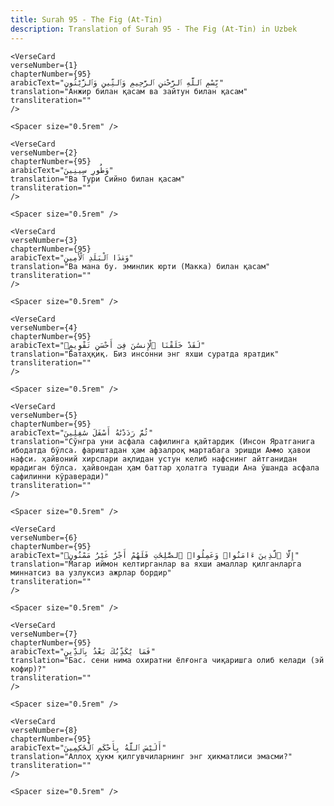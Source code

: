 ```yaml
---
title: Surah 95 - The Fig (At-Tin)  
description: Translation of Surah 95 - The Fig (At-Tin) in Uzbek
---
```







    <VerseCard 
    verseNumber={1}
    chapterNumber={95}
    arabicText="بِّسْمِ ٱللَّهِ ٱلرَّحْمَٰنِ ٱلرَّحِيمِ وَٱلتِّينِ وَٱلزَّيْتُونِ"
    translation="Анжир билан қасам ва зайтун билан қасам"
    transliteration=""
    />

    <Spacer size="0.5rem" />
                
    <VerseCard 
    verseNumber={2}
    chapterNumber={95}
    arabicText="وَطُورِ سِينِينَ"
    translation="Ва Тури Сийно билан қасам"
    transliteration=""
    />

    <Spacer size="0.5rem" />
                
    <VerseCard 
    verseNumber={3}
    chapterNumber={95}
    arabicText="وَهَٰذَا ٱلْبَلَدِ ٱلْأَمِينِ"
    translation="Ва мана бу، эминлик юрти (Макка) билан қасам"
    transliteration=""
    />

    <Spacer size="0.5rem" />
                
    <VerseCard 
    verseNumber={4}
    chapterNumber={95}
    arabicText="لَقَدْ خَلَقْنَا ٱلْإِنسَٰنَ فِىٓ أَحْسَنِ تَقْوِيمٍۢ"
    translation="Батаҳқиқ، Биз инсонни энг яхши суратда яратдик"
    transliteration=""
    />

    <Spacer size="0.5rem" />
                
    <VerseCard 
    verseNumber={5}
    chapterNumber={95}
    arabicText="ثُمَّ رَدَدْنَٰهُ أَسْفَلَ سَٰفِلِينَ"
    translation="Сўнгра уни асфала сафилинга қайтардик (Инсон Яратганига ибодатда бўлса، фариштадан ҳам афзалроқ мартабага эришди Аммо ҳавои нафси، ҳайвоний хирслари ақлидан устун келиб нафснинг айтганидан юрадиган бўлса، ҳайвондан ҳам баттар ҳолатга тушади Ана ўшанда асфала сафилинни кўраверади)"
    transliteration=""
    />

    <Spacer size="0.5rem" />
                
    <VerseCard 
    verseNumber={6}
    chapterNumber={95}
    arabicText="إِلَّا ٱلَّذِينَ ءَامَنُوا۟ وَعَمِلُوا۟ ٱلصَّٰلِحَٰتِ فَلَهُمْ أَجْرٌ غَيْرُ مَمْنُونٍۢ"
    translation="Магар иймон келтирганлар ва яхши амаллар қилганларга миннатсиз ва узлуксиз ажрлар бордир"
    transliteration=""
    />

    <Spacer size="0.5rem" />
                
    <VerseCard 
    verseNumber={7}
    chapterNumber={95}
    arabicText="فَمَا يُكَذِّبُكَ بَعْدُ بِٱلدِّينِ"
    translation="Бас، сени нима охиратни ёлғонга чиқаришга олиб келади (эй кофир)?"
    transliteration=""
    />

    <Spacer size="0.5rem" />
                
    <VerseCard 
    verseNumber={8}
    chapterNumber={95}
    arabicText="أَلَيْسَ ٱللَّهُ بِأَحْكَمِ ٱلْحَٰكِمِينَ"
    translation="Аллоҳ ҳукм қилгувчиларнинг энг ҳикматлиси эмасми?"
    transliteration=""
    />

    <Spacer size="0.5rem" />
                